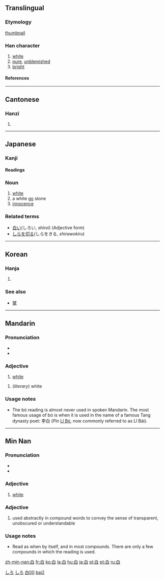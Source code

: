 ==Translingual==
{{Han stroke|[[Image:白-bw.png|240px]]}}
===Etymology===
[[thumbnail]]
===Han character===
{{Han char|rn=106|rad=白|as=00|sn=5|four=2600<sub>0</sub>|canj=竹日 (HA)}}
# [[white]]
# [[pure]], [[unblemished]]
# [[bright]]
====References====
{{Han ref|kx=0785.010|dkj=22678|dj=1196.010|hdz=42642.010|uh=767D|ud=30333|bh=A5D5|bd=42453}}
----

==Cantonese==
===Hanzi===
{{yue-hanzi|jyut=|y=[[baak6]]}}
# {{defn|Cantonese}}
----
== Japanese ==
[[Category:1000 Japanese basic words|しろ]]
===Kanji===
[[Category:ja:Colors|しろ]]
{{ja-kanji|grade=1|rs=白00}}
====Readings====
{{ja-readings|on=[[はく]] (haku), [[びゃく]] (byaku)|kun=[[しろ]] (shiro), [[しろい]] (shiroi), [[もうす]] (mousu)}}

=== Noun ===
{{ja-noun|k|hira=しろ|rom=shiro}}
# [[white]]
# a white [[go]] stone
# [[innocence]]

=== Related terms ===
*[[白い]](しろい, ''shiroi'') (Adjective form)
*[[しらを切る]](しらをきる, ''shirawokiru'')
----
==Korean==
===Hanja===
{{ko-hanja|hangeul=[[백]], [[배]]|eumhun=흰|rv=baek, bae|mr=paek, pae|y=pyak, pya}}
# {{defn|Korean}}

===See also===
*[[擘]]

----

==Mandarin==
===Pronunciation===
*{{IPA|[ pai˧˥ ]}}
*{{IPA|[ pɔ˧˥ ]}}

===Adjective===
{{cmn-adj|ts|pin=bái|pint=bai2|rs=白00}}

# [[white]]

{{cmn-adj|ts|pin=bó|pint=bo2|rs=白00}}

# (''literary'') white

===Usage notes===
*The bó reading is almost never used in spoken Mandarin.  The most famous usage of bó is when it is used in the name of a famous Tang dynasty poet: 李白 (''Pin'' [[w:Li Bo|Lǐ Bó]], now commonly referred to as Lǐ Bái).

[[Category:zh-tw:Beginning Mandarin|白00{{PAGENAME}}]]
[[Category:zh-cn:Beginning Mandarin|bai2]]

----

==Min Nan==
===Pronunciation===
*{{IPA|[ peʔ˥˥ ]}}
*{{IPA|[ pek˥˥ ]}}

===Adjective===
{{nan-adj|ts|poj=pe̍h|pojt=peh8|rs=白00}}

# [[white]]

===Adjective===
{{nan-adj|ts|poj=pe̍k|pojt=pek8|rs=白00}}

# used abstractly in compound words to convey the sense of transparent, unobscured or understandable

===Usage notes===
*Read as {{unicode|pe̍h}} when by itself, and in most compounds.  There are only a few compounds in which the {{unicode|pe̍k}} reading is used.


[[zh-min-nan:白]]
[[fr:白]]
[[ko:白]]
[[la:白]]
[[hu:白]]
[[ja:白]]
[[pl:白]]
[[pt:白]]
[[ru:白]]